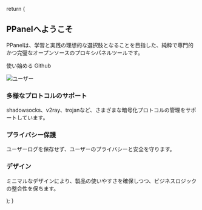 
return ( <section className="overflow-hidden py-32"> <div className="container relative mx-auto max-w-[90rem] px-6"> <div className="pointer-events-none absolute inset-0 -top-20 -z-10 mx-auto hidden size-[500px] bg-[radial-gradient(hsl(var(--muted-foreground))_1px,transparent_1px)] opacity-25 [background-size:6px_6px] [mask-image:radial-gradient(circle_at_center,white_250px,transparent_250px)] lg:block"></div> <div className="relative flex justify-between gap-16"> <div className="w-full max-w-96 shrink-0 justify-between"> <h1 className="mb-3 mt-6 text-3xl font-bold lg:text-4xl">
PPanelへようこそ </h1> <p className="text text-muted-foreground">
PPanelは、学習と実践の理想的な選択肢となることを目指した、純粋で専門的かつ完璧なオープンソースのプロキシパネルツールです。 </p> <p className="flex gap-2 mt-4">
<Link href="/docs" className={buttonVariants({ variant: "default"})}>
使い始める </Link>
<Link href="https://github.com/perfect-panel" className={buttonVariants({variant: "secondary"})}>
Github </Link> </p> </div> <div className="hidden w-full max-w-3xl shrink-0 lg:block"> <Image
           src="https://urlscan.io/liveshot/?width=1920&height=1080&url=https://user.ppanel.dev"
           alt="ユーザー"
           width={1920}
           height={1080}
           className="max-h-[450px] w-full min-w-[450px] max-w-3xl rounded-lg border object-cover"
         /> </div> </div> <div className="relative mt-8 grid md:grid-cols-3"> <div className="flex flex-col gap-y-6 px-2 py-10 md:p-6 lg:p-8"> <SwatchBook /> <div> <h3 className="text-lg font-medium">多様なプロトコルのサポート</h3> <p className="mt-1 text-sm text-muted-foreground">
shadowsocks、v2ray、trojanなど、さまざまな暗号化プロトコルの管理をサポートしています。 </p> </div> </div> <div className="flex flex-col gap-y-6 px-2 py-10 md:p-6 lg:p-8"> <ShieldCheck /> <div> <h3 className="text-lg font-medium">プライバシー保護</h3> <p className="mt-1 text-sm text-muted-foreground">
ユーザーログを保存せず、ユーザーのプライバシーと安全を守ります。 </p> </div> </div> <div className="flex flex-col gap-y-6 px-2 py-10 md:p-6 lg:p-8"> <Component /> <div> <h3 className="text-lg font-medium">デザイン</h3> <p className="mt-1 text-sm text-muted-foreground">
ミニマルなデザインにより、製品の使いやすさを確保しつつ、ビジネスロジックの整合性を保ちます。 </p> </div> </div> <div className="absolute -inset-x-4 top-0 h-px bg-input md:hidden"></div> <div className="absolute -inset-x-4 top-[-0.5px] row-start-2 h-px bg-input md:hidden"></div> <div className="absolute -inset-x-4 top-[-0.5px] row-start-3 h-px bg-input md:hidden"></div> <div className="absolute -inset-x-4 bottom-0 row-start-4 h-px bg-input md:hidden"></div> <div className="absolute -left-2 -top-2 bottom-0 w-px bg-input md:hidden"></div> <div className="absolute -right-2 -top-2 bottom-0 col-start-2 w-px bg-input md:hidden"></div> <div className="absolute -inset-x-2 top-0 hidden h-px bg-input md:block"></div> <div className="absolute -top-2 bottom-0 left-0 hidden w-px bg-input md:block"></div> <div className="absolute -left-[0.5px] -top-2 bottom-0 col-start-2 hidden w-px bg-input md:block"></div> <div className="absolute -left-[0.5px] -top-2 bottom-0 col-start-3 hidden w-px bg-input md:block"></div> <div className="absolute -top-2 bottom-0 right-0 hidden w-px bg-input md:block"></div> </div> </div> </section>

);
}
